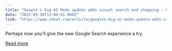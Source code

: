 ```yaml
---
title: "Google's big AI Mode update adds visual search and shopping - how to try it"
date: "2025-09-30T13:00:41.000Z"
link: "https://www.zdnet.com/article/googles-big-ai-mode-update-adds-visual-search-and-shopping-how-to-try-it/"
---
```


Perhaps now you'll give the new Google Search experience a try.

[Read more](https://www.zdnet.com/article/googles-big-ai-mode-update-adds-visual-search-and-shopping-how-to-try-it/)
